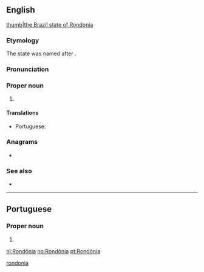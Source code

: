 ==English==
{{wikipedia}}
[[file:Brazil State Rondonia.svg|thumb|the Brazil state of Rondonia]]

===Etymology===
The state was named after {{w|Cândido Rondon}}.

===Pronunciation===
{{rfp||en|lang=en}}

===Proper noun===
{{en-proper noun}}

# {{place:Brazil/state|en|capital=Porto Velho|region=North Region}}

====Translations====
{{trans-top|state in north-western Brazil}}
* Portuguese: {{t+|pt|Rondônia|m-f}}
{{trans-mid}}
{{trans-bottom}}

===Anagrams===
* {{l|en|nonradio}}

===See also===
* {{pedialite}}

[[Category:English terms spelled with Ô|rondonia]]

----

==Portuguese==

===Proper noun===
{{pt-proper noun|m-f}}

# {{place:Brazil/state|pt|capital=Porto Velho|region=North Region}}

[[nl:Rondônia]]
[[no:Rondônia]]
[[pt:Rondônia]]